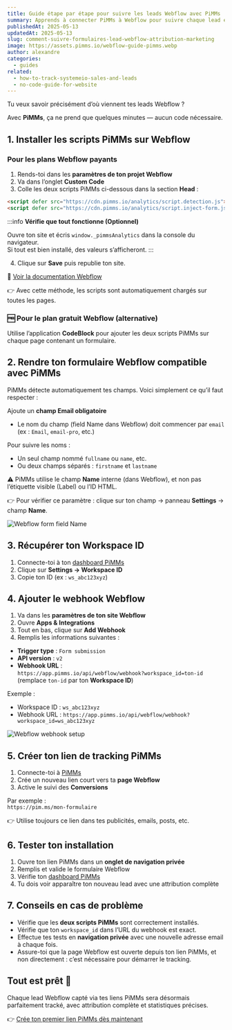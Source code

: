 ```yaml
---
title: Guide étape par étape pour suivre les leads Webflow avec PiMMs
summary: Apprends à connecter PiMMs à Webflow pour suivre chaque lead et chaque formulaire avec une attribution complète et précise.
publishedAt: 2025-05-13
updatedAt: 2025-05-13
slug: comment-suivre-formulaires-lead-webflow-attribution-marketing
image: https://assets.pimms.io/webflow-guide-pimms.webp
author: alexandre
categories:
  - guides
related:
  - how-to-track-systemeio-sales-and-leads
  - no-code-guide-for-website
---
```


Tu veux savoir précisément d’où viennent tes leads Webflow ?

Avec **PiMMs**, ça ne prend que quelques minutes — aucun code nécessaire.

<LinkCard
  href="/articles/no-code-guide-for-website"
  title="Tu souhaites tracker des outils externes ?"
  description="Lis cet autre guide si ton site contient des liens vers des outils comme Cal.com, Tally, Stripe, etc."
/>

## 1. Installer les scripts PiMMs sur Webflow

### Pour les plans Webflow payants

1. Rends-toi dans les **paramètres de ton projet Webflow**
2. Va dans l’onglet **Custom Code**
3. Colle les deux scripts PiMMs ci-dessous dans la section **Head** :

```html
<script defer src="https://cdn.pimms.io/analytics/script.detection.js"></script>  
<script defer src="https://cdn.pimms.io/analytics/script.inject-form.js"></script>
```

:::info
**Vérifie que tout fonctionne (Optionnel)**

Ouvre ton site et écris `window._pimmsAnalytics` dans la console du navigateur.  
Si tout est bien installé, des valeurs s’afficheront.
:::

4. Clique sur **Save** puis republie ton site.

📘 [Voir la documentation Webflow](https://help.webflow.com/hc/en-us/articles/33961357265299-Custom-code-in-head-and-body-tags#supported-code)

👉 Avec cette méthode, les scripts sont automatiquement chargés sur toutes les pages.

### 🆓 Pour le plan gratuit Webflow (alternative)

Utilise l’application **CodeBlock** pour ajouter les deux scripts PiMMs sur chaque page contenant un formulaire.

## 2. Rendre ton formulaire Webflow compatible avec PiMMs

PiMMs détecte automatiquement tes champs. Voici simplement ce qu’il faut respecter :

Ajoute un **champ Email obligatoire**
- Le nom du champ (field Name dans Webflow) doit commencer par `email` (ex : `Email`, `email-pro`, etc.)

Pour suivre les noms :
- Un seul champ nommé `fullname` ou `name`, etc.
- Ou deux champs séparés : `firstname` et `lastname`

⚠️ PiMMs utilise le champ **Name** interne (dans Webflow), et non pas l’étiquette visible (Label) ou l’ID HTML.

👉 Pour vérifier ce paramètre : clique sur ton champ → panneau **Settings** → champ **Name**.

![Webflow form field Name](https://assets.pimms.io/webflow-form-field-name.webp)

## 3. Récupérer ton Workspace ID

1. Connecte-toi à ton [dashboard PiMMs](https://app.pimms.io)
2. Clique sur **Settings → Workspace ID**
3. Copie ton ID (ex : `ws_abc123xyz`)

## 4. Ajouter le webhook Webflow

1. Va dans les **paramètres de ton site Webflow**
2. Ouvre **Apps & Integrations**
3. Tout en bas, clique sur **Add Webhook**
4. Remplis les informations suivantes :

- **Trigger type** : `Form submission`
- **API version** : `v2`
- **Webhook URL** :  
  `https://app.pimms.io/api/webflow/webhook?workspace_id=ton-id`  
  (remplace `ton-id` par ton **Workspace ID**)

Exemple :  
- Workspace ID : `ws_abc123xyz`  
- Webhook URL : `https://app.pimms.io/api/webflow/webhook?workspace_id=ws_abc123xyz`

![Webflow webhook setup](https://assets.pimms.io/webflow-webhook-setup.webp)

## 5. Créer ton lien de tracking PiMMs

1. Connecte-toi à [PiMMs](https://app.pimms.io)
2. Crée un nouveau lien court vers ta **page Webflow**
3. Active le suivi des **Conversions**

Par exemple :  
`https://pim.ms/mon-formulaire`

👉 Utilise toujours ce lien dans tes publicités, emails, posts, etc.

## 6. Tester ton installation

1. Ouvre ton lien PiMMs dans un **onglet de navigation privée**
2. Remplis et valide le formulaire Webflow
3. Vérifie ton [dashboard PiMMs](https://app.pimms.io)
4. Tu dois voir apparaître ton nouveau lead avec une attribution complète

## 7. Conseils en cas de problème

- Vérifie que les **deux scripts PiMMs** sont correctement installés.
- Vérifie que ton `workspace_id` dans l’URL du webhook est exact.
- Effectue tes tests en **navigation privée** avec une nouvelle adresse email à chaque fois.
- Assure-toi que la page Webflow est ouverte depuis ton lien PiMMs, et non directement : c’est nécessaire pour démarrer le tracking.

## Tout est prêt 🎉

Chaque lead Webflow capté via tes liens PiMMs sera désormais parfaitement tracké, avec attribution complète et statistiques précises.

👉 [Crée ton premier lien PiMMs dès maintenant](https://app.pimms.io)
